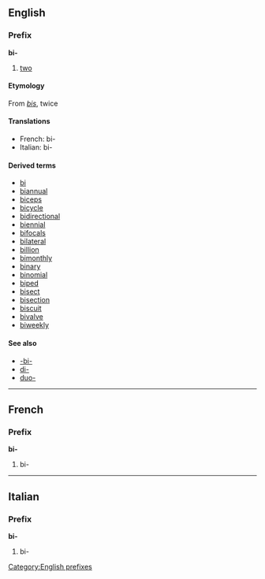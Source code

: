 ==English==
===Prefix===
[[Category:English prefixes]]
'''bi-'''
#[[two]]

====Etymology====
From {{L.}} ''[[bis]]'', twice

====Translations====
*French: bi-
*Italian: bi-

====Derived terms====
*[[bi]]
*[[biannual]]
*[[biceps]]
*[[bicycle]]
*[[bidirectional]]
*[[biennial]]
*[[bifocals]]
*[[bilateral]]
*[[billion]]
*[[bimonthly]]
*[[binary]]
*[[binomial]]
*[[biped]]
*[[bisect]]
*[[bisection]]
*[[biscuit]]
*[[bivalve]]
*[[biweekly]]

====See also====
*[[-bi-]]<!--affix in chemistry-->
*[[di-]]
*[[duo-]]

----
==French==
===Prefix===
'''bi-'''

#bi-

----
==Italian==
===Prefix===
'''bi-'''

#bi-